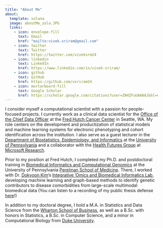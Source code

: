 ```yaml
---
title: "About Me"
about:
  template: solana
  image: aboutMe_zola.JPG
  links:
    - icon: envelope-fill
      text: Email
      href: "mailto:vivek.sriram@gmail.com"
    - icon: twitter
      text: Twitter
      href: https://twitter.com/viveksrm24
    - icon: linkedin
      text: LinkedIn
      href: https://www.linkedin.com/in/vivek-sriram/
    - icon: github
      text: GitHub
      href: https://github.com/vsriram24
    - icon: mortarboard-fill
      text: Google Scholar
      href: https://scholar.google.com/citations?user=ZN4ZFuUAAAAJ&hl=en
---
```


I consider myself a computational scientist with a passion for people-focused projects. I currently work as a clinical data scientist for the [Office of the Chief Data Officer](https://hutchdatascience.org) at the [Fred Hutch Cancer Center](https://www.fredhutch.org/en.html) in Seattle, WA. My role centers on the development and productization of statistical models and machine learning systems for electronic phenotyping and cohort identification across the institution. I also serve as a guest lecturer in the [Department of Biostatistics, Epidemiology, and Informatics](https://www.dbei.med.upenn.edu) at the [University of Pennsylvania](https://www.upenn.edu) and a collaborator with the [Health Futures Group](https://www.microsoft.com/en-us/research/lab/microsoft-health-futures/) at [Microsoft Research](https://www.microsoft.com/en-us/research/).

Prior to my position at Fred Hutch, I completed my Ph.D. and postdoctoral training in [Biomedical Informatics and Computational Genomics](https://www.med.upenn.edu/gcb/) at the University of Pennsylvania [Perelman School of Medicine](https://www.med.upenn.edu). There, I worked with Dr. [Dokyoon Kim](https://www.med.upenn.edu/apps/faculty/index.php/g275/p9240045)’s [Integrative 'Omics and Biomedical Informatics Lab](https://www.biomedinfolab.com), developing machine learning and graph-based methods to identify genetic contributors to disease comorbidities from large-scale multimodal biomedical data (You can listen to a recording of my public thesis defense [here](https://mediasite.med.upenn.edu/mediasite/Play/d78f6d5d76bf4a9c8b673f5c3ba858d61d)!)

In addition to my doctoral degree, I hold a M.A. in Statistics and Data Science from the [Wharton School of Business](https://www.wharton.upenn.edu), as well as a B.Sc. with honors in Statistics, a B.Sc. in Computer Science, and a minor in Computational Biology from [Duke University](https://duke.edu).
